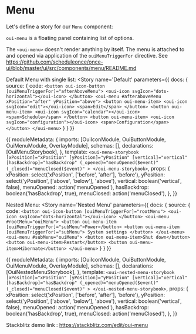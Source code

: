 
<Meta title='MDX/Menu' component={Menu} />

# Menu

Let's define a story for our `Menu` component:

`oui-menu` is a floating panel containing list of options.

The `<oui-menu>` doesn't render anything by itself. The menu is attached to and opened via application of the `ouiMenuTriggerFor` directive. See https://github.com/scheduleonce/once-ui/blob/master/ui/src/components/menu/README.md

Default Menu with single list:
<Canvas>
  <Story 
    name='Default'
    parameters={{
      docs: {
          source: {
             code: `<button oui-icon-button [ouiMenuTriggerFor]="afterAboveMenu">
    <oui-icon svgIcon="dots-horizontal"></oui-icon>
</button>
<oui-menu #afterAboveMenu xPosition="after" yPosition="above">
    <button oui-menu-item>
        <oui-icon svgIcon="edit"></oui-icon>
        <span>Edit</span>
    </button>
    <button oui-menu-item>
        <oui-icon svgIcon="calendar"></oui-icon>
        <span>Schedule</span>
    </button>
    <button oui-menu-item>
        <oui-icon svgIcon="configuration"></oui-icon>
        <span>Configuration</span>
    </button>
</oui-menu>` 
          } 
      } 
    }}
  >
  {{
    moduleMetadata: {
    imports: [OuiIconModule, OuiButtonModule, OuiMenuModule, OverlayModule],
    schemas: [],
    declarations: [OuiMenuStorybook],
  },
  template: `<oui-menu-storybook
          [xPosition]="xPosition"
          [yPosition]="yPosition"
          [vertical]="vertical"
          [hasBackdrop]="hasBackdrop"
          (_opened)="menuOpened($event)"
          (_closed)="menuClosed($event)"
          >
          </oui-menu-storybook>`,
  props: {
    xPosition: select('xPosition', ['before', 'after'], 'before'),
    yPosition: select('yPosition', ['above', 'below'], 'above'),
    vertical: boolean('vertical', false),
    menuOpened: action('menuOpened'),
    hasBackdrop: boolean('hasBackdrop', true),
    menuClosed: action('menuClosed'),
  },
  }}
  </Story>
</Canvas>

Nested Menu:
<Canvas>
  <Story 
    name='Nested Menu'
    parameters={{
      docs: {
          source: {
             code: `<button oui-icon-button [ouiMenuTriggerFor]="rootMenu">
    <oui-icon svgIcon="dots-horizontal"></oui-icon>
</button>
<oui-menu #rootMenu="ouiMenu">
    <button oui-menu-item [ouiMenuTriggerFor]="subMenu">Power</button>
    <button oui-menu-item [ouiMenuTriggerFor]="subMenu">
      System settings
    </button>
</oui-menu>
<oui-menu #subMenu="ouiMenu">
    <button oui-menu-item>Shut down</button>
    <button oui-menu-item>Restart</button>
    <button oui-menu-item>Hibernate</button>
</oui-menu>` 
          } 
      } 
    }}  
  >
  {{
    moduleMetadata: {
    imports: [OuiIconModule, OuiButtonModule, OuiMenuModule, OverlayModule],
    schemas: [],
    declarations: [OuiNestedMenuStorybook],
  },
  template: `<oui-nested-menu-storybook
          [xPosition]="xPosition"
          [yPosition]="yPosition"
          [vertical]="vertical"
          [hasBackdrop]="hasBackdrop"
          (_opened)="menuOpened($event)"
          (_closed)="menuClosed($event)"
          >
          </oui-nested-menu-storybook>`,
  props: {
    xPosition: select('xPosition', ['before', 'after'], 'before'),
    yPosition: select('yPosition', ['above', 'below'], 'above'),
    vertical: boolean('vertical', false),
    menuOpened: action('menuOpened'),
    hasBackdrop: boolean('hasBackdrop', true),
    menuClosed: action('menuClosed'),
  },
  }}
  </Story>
</Canvas>

Stackblitz demo link : https://stackblitz.com/edit/oui-menu

<ArgsTable of={Menu} />